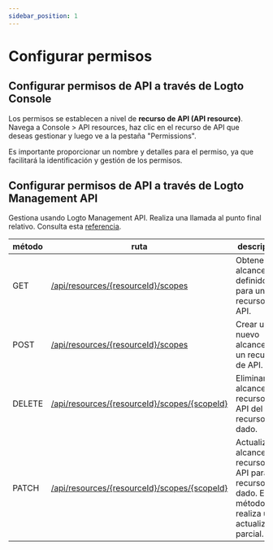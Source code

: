```yaml
---
sidebar_position: 1
---
```


# Configurar permisos

## Configurar permisos de API a través de Logto Console

Los permisos se establecen a nivel de **recurso de API (API resource)**. Navega a <CloudLink to="/api-resources">Console > API resources</CloudLink>, haz clic en el recurso de API que deseas gestionar y luego ve a la pestaña "Permissions".

Es importante proporcionar un nombre y detalles para el permiso, ya que facilitará la identificación y gestión de los permisos.

## Configurar permisos de API a través de Logto Management API

Gestiona usando Logto Management API. Realiza una llamada al punto final relativo. Consulta esta [referencia](https://openapi.logto.io/operation/operation-listresourcescopes).

| método | ruta                                                                                                                 | descripción                                                                                                  |
| ------ | -------------------------------------------------------------------------------------------------------------------- | ------------------------------------------------------------------------------------------------------------ |
| GET    | [/api/resources/\{resourceId\}/scopes](https://openapi.logto.io/operation/operation-listresourcescopes)              | Obtener los alcances definidos para un recurso de API.                                                       |
| POST   | [/api/resources/\{resourceId\}/scopes](https://openapi.logto.io/operation/operation-createresourcescope)             | Crear un nuevo alcance para un recurso de API.                                                               |
| DELETE | [/api/resources/\{resourceId\}/scopes/\{scopeId\}](https://openapi.logto.io/operation/operation-deleteresourcescope) | Eliminar un alcance de recurso de API del recurso dado.                                                      |
| PATCH  | [/api/resources/\{resourceId\}/scopes/\{scopeId\}](https://openapi.logto.io/operation/operation-updateresourcescope) | Actualizar un alcance de recurso de API para el recurso dado. Este método realiza una actualización parcial. |
